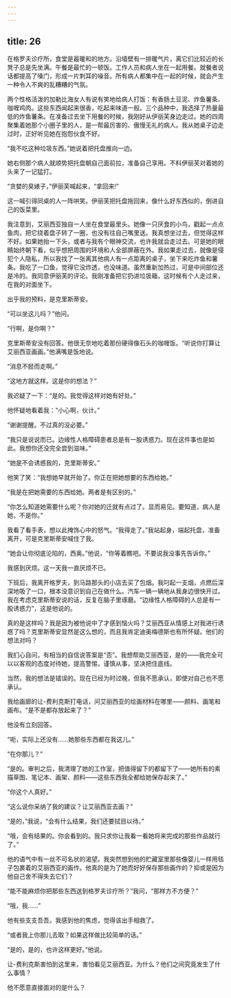 ```yaml
---
---
---
```

title: 26
---




在格罗夫诊疗所，食堂是最暖和的地方。沿墙壁有一排暖气片，离它们比较近的长凳子总是先坐满。午餐是最忙的一顿饭。工作人员和病人坐在一起用餐。就餐者说话都提高了嗓门，形成一片刺耳的噪音。所有病人都集中在一起的时候，就会产生一种令人不爽的乱糟糟的气氛。

两个性格活泼的加勒比海女人有说有笑地给病人打饭：有香肠土豆泥、炸鱼薯条、咖喱鸡肉。这些东西闻起来很香，吃起来味道一般。三个品种中，我选择了热量最低的炸鱼薯条。在准备过去坐下用餐的时候，我刚好从伊丽芙身边走过。她的四周聚集着她那个小圈子里的人，是一帮最厉害的、傲慢无礼的病人。我从她桌子边走过时，正好听见她在抱怨伙食不好。

“我不吃这种垃圾东西。”她说着把托盘推向一边。

她右侧那个病人就顺势把托盘朝自己面前拉，准备自己享用。不料伊丽芙对着她的头来了一记猛打。

“贪婪的臭婊子，”伊丽芙喊起来，“拿回来!”

这一喊引得同桌的人一阵哄笑。伊丽芙把托盘拖回来，像什么好东西似的，倒进自己的饭菜里。

我注意到，艾丽西亚独自一人坐在食堂最里头。她像一只厌食的小鸟，戳起一点点鱼肉，把它绕着盘子转了一圈，也没有往自己嘴里送。我真想坐过去，但觉得这样不好。如果她抬一下头，或者与我有个眼神交流，也许我就会走过去。可是她的眼睛始终朝下看，似乎想把周围的环境和人全部屏蔽在外。我如果走过去，就像是侵犯个人隐私，所以我找了一张离其他病人有一点距离的桌子，坐下来吃炸鱼和薯条。我吃了一口鱼，觉得它没炸透，也没味道。虽然重新加热过，可是中间部位还是冷的。我同意伊丽芙的评论。我刚准备把它扔进垃圾箱，这时候有个人走过来，在我的对面坐下。

出乎我的预料，是克里斯蒂安。

“可以坐这儿吗？”他问。

“行啊，是你啊？”

克里斯蒂安没有回答。他很无奈地吃着那份硬得像石头的咖喱饭。“听说你打算让艾丽西亚画画。”他满嘴是饭地说。

“消息不胫而走啊。”

“这地方就这样。这是你的想法？”

我迟疑了一下：“是的。我觉得这样对她有好处。”

他怀疑地看着我：“小心啊，伙计。”

“谢谢提醒。不过真的没必要。”

“我只是说说而已。边缘性人格障碍患者总是有一股诱惑力。现在这件事也是如此。我想你还没完全尝到滋味。”

“她是不会诱惑我的，克里斯蒂安。”

他笑了笑：“我想她早就开始了。你正在把她想要的东西给她。”

“我是在把她需要的东西给她。两者是有区别的。”

“你怎么知道她需要什么呢？你对她的迁就有点过了。显而易见。要知道，病人是她，不是你。”

我看了看手表，想以此掩饰心中的怒气。“我得走了。”我站起身，端起托盘，准备离开，可是克里斯蒂安喊住了我。

“她会让你彻底沦陷的，西奥。”他说，“你等着瞧吧。不要说我没事先告诉你。”

我感到厌烦。这一天我一直厌烦不已。

下班后，我离开格罗夫，到马路那头的小店去买了包烟。我叼起一支烟，点燃后深深地吸了一口，根本没意识到自己在做什么。汽车一辆一辆地从我身边很快开过。我在考虑克里斯蒂安说的话，反复在脑子里琢磨。“边缘性人格障碍的人总是有一股诱惑力”，这是他说的。

真的是这样吗？我是因为被他说中了才感到恼火吗？艾丽西亚从情感上对我进行诱惑了吗？克里斯蒂安显然是这么想的，而且我肯定迪奥梅德斯也有所怀疑。他们的想法对吗？

我扪心自问，有相当的自信说答案是“否”。我想帮助艾丽西亚，是的——我完全可以以客观的态度对待她，提高警惕，谨慎从事，坚决把住底线。

当然，我的想法是错误的。现在已经为时过晚，但我不愿承认，即使对自己也不愿承认。

我给画廊的让-费利克斯打电话，问艾丽西亚的绘画材料在哪里——颜料、画笔和画布。“是不是都存放起来了？”

他没有立刻回答。

“呃，实际上还没有……她那些东西都在我这儿。”

“在你那儿？”

“是的。审判之后，我清理了她的工作室，把值得留下的都留下了——她所有的素描草图、笔记本、画架、颜料——这些东西我全都给她保存起来了。”

“你这个人真好。”

“这么说你采纳了我的建议？让艾丽西亚去画？”

“是的，”我说，“会有什么结果，我们还要拭目以待。”

“哦，会有结果的。你会看到的。我只求你让我看一看她将来完成的那些作品就行了。”

他的语气中有一丝不可名状的渴望。我突然想到他的贮藏室里那些像婴儿一样用毯子包裹着的艾丽西亚的画作。他真的是为了她而好好保存那些画作的？抑或是因为他自己舍不得失去它们？

“能不能麻烦你把那些东西送到格罗夫诊疗所？”我问，“那样方不方便？”

“哦，我……”

他有些支支吾吾。我感到他的焦虑，觉得该出手相救了。

“或者我上你那儿去取？如果这样做比较简单的话。”

“是的，是的，也许这样更好。”他说。

让-费利克斯害怕到这里来，害怕看见艾丽西亚。为什么？他们之间究竟发生了什么事情？

他不愿意直接面对的是什么？